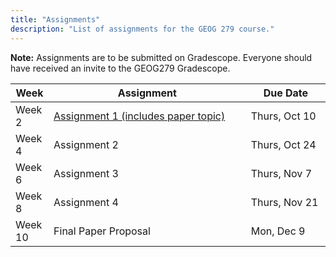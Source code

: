 ```yaml
---
title: "Assignments"
description: "List of assignments for the GEOG 279 course."
---
```


**Note:** Assignments are to be submitted on Gradescope. Everyone should have received an invite to the GEOG279 Gradescope.

| **Week** | **Assignment**                                   | **Due Date**       |
|----------|-------------------------------------------------|--------------------|
| Week 2   | [Assignment 1 (includes paper topic)](https://colab.research.google.com/drive/1SaXpt9wymm00qbPZevf4sHnS0h4RNP-B?usp=sharing) | Thurs, Oct 10      |
| Week 4   | Assignment 2                                     | Thurs, Oct 24      |
| Week 6   | Assignment 3                                     | Thurs, Nov 7       |
| Week 8   | Assignment 4                                     | Thurs, Nov 21      |
| Week 10  | Final Paper Proposal                             | Mon, Dec 9         |